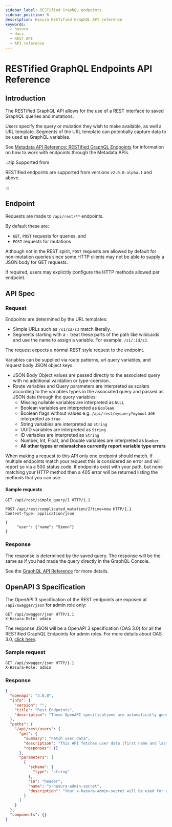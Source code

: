 ```yaml
---
sidebar_label: RESTified GraphQL endpoints
sidebar_position: 6
description: Hasura RESTified GraphQL API reference
keywords:
  - hasura
  - docs
  - REST API
  - API reference
---
```


# RESTified GraphQL Endpoints API Reference

## Introduction

The RESTified GraphQL API allows for the use of a REST interface to
saved GraphQL queries and mutations.

Users specify the query or mutation they wish to make available, as well
a URL template. Segments of the URL template can potentially capture
data to be used as GraphQL variables.

See [Metadata API Reference: RESTified GraphQL Endpoints](/api-reference/metadata-api/restified-endpoints.mdx) for information on how to work
with endpoints through the Metadata APIs.

:::tip Supported from

RESTified endpoints are supported from versions `v2.0.0-alpha.1` and
above.

:::

## Endpoint

Requests are made to `/api/rest/**` endpoints.

By default these are:

- `GET`, `POST` requests for queries, and
- `POST` requests for mutations

Although not in the REST spirit, `POST` requests are allowed by default
for non-mutation queries since some HTTP clients may not be able to
supply a JSON body for GET requests.

If required, users may explicitly configure the HTTP methods allowed per
endpoint.

## API Spec

### Request

Endpoints are determined by the URL templates:

- Simple URLs such as `/s1/s2/s3` match literally.
- Segments starting with a `:` treat these parts of the path like
  wildcards and use the name to assign a variable. For example:
  `/s1/:id/s3`.

The request expects a normal REST style request to the endpoint.

Variables can be supplied via route patterns, url query variables, and
request body JSON object keys.

- JSON Body Object values are passed directly to the associated query
  with no additional validation or type-coercion.
- Route variables and Query parameters are interpreted as scalars
  according to the variables types in the associated query and passed
  as JSON data through the query variables:
  - Missing nullable variables are interpreted as `NULL`
  - Boolean variables are interpreted as `Boolean`
  - Boolean flags without values e.g. `/api/rest/myquery?mybool` are
    interpreted as `true`
  - String variables are interpreted as `String`
  - UUID variables are interpreted as `String`
  - ID variables are interpreted as `String`
  - Number, Int, Float, and Double variables are interpreted as
    `Number`
  - **All other types or mismatches currently report variable type
    errors**

When making a request to this API only one endpoint should match. If
multiple endpoints match your request this is considered an error and
will report so via a 500 status code. If endpoints exist with your path,
but none matching your HTTP method then a 405 error will be returned
listing the methods that you can use.

#### Sample requests

```http
GET /api/rest/simple_query/1 HTTP/1.1
```

```http
POST /api/rest/complicated_mutation/2?time=now HTTP/1.1
Content-Type: application/json

{
     "user": {"name": "Simon"}
}
```

### Response

The response is determined by the saved query. The response will be the
same as if you had made the query directly in the GraphQL Console.

See the [GraphQL API Reference](/api-reference/graphql-api/index.mdx) for more details.

## OpenAPI 3 Specification

The OpenAPI 3 specification of the REST endpoints are exposed at
`/api/swagger/json` for admin role only:

```http
GET /api/swagger/json HTTP/1.1
X-Hasura-Role: admin
```

The response JSON will be a OpenAPI 3 specification (OAS 3.0) for all
the RESTified GraphQL Endpoints for admin roles. For more details about
OAS 3.0, [click here](https://swagger.io/specification/).

### Sample request

```http
GET /api/swagger/json HTTP/1.1
X-Hasura-Role: admin
```

### Response

````json
{
  "openapi": "3.0.0",
  "info": {
    "version": "",
    "title": "Rest Endpoints",
    "description": "These OpenAPI specifications are automatically generated by Hasura."
  },
  "paths": {
    "/api/rest/users": {
      "get": {
        "summary": "Fetch user data",
        "description": "This API fetches user data (first name and last name) from the users table.\n***\nThe GraphQl query for this endpoint is:\n```graphql\nquery MyQuery{\n  users {\n    first_name\n    last_name\n  }\n}\n```",
        "responses": {}
      },
      "parameters": [
        {
          "schema": {
            "type": "string"
          },
          "in": "header",
          "name": "x-hasura-admin-secret",
          "description": "Your x-hasura-admin-secret will be used for authentication of the API request."
        }
      ]
    }
  },
  "components": {}
}
````
